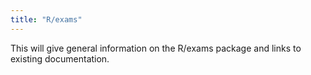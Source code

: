 ```yaml
---
title: "R/exams"
---
```


This will give general information on the R/exams package and links to existing documentation.
